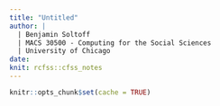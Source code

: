 ```yaml
---
title: "Untitled"
author: |
  | Benjamin Soltoff
  | MACS 30500 - Computing for the Social Sciences
  | University of Chicago
date: 
knit: rcfss::cfss_notes
---
```


```r
knitr::opts_chunk$set(cache = TRUE)
```
